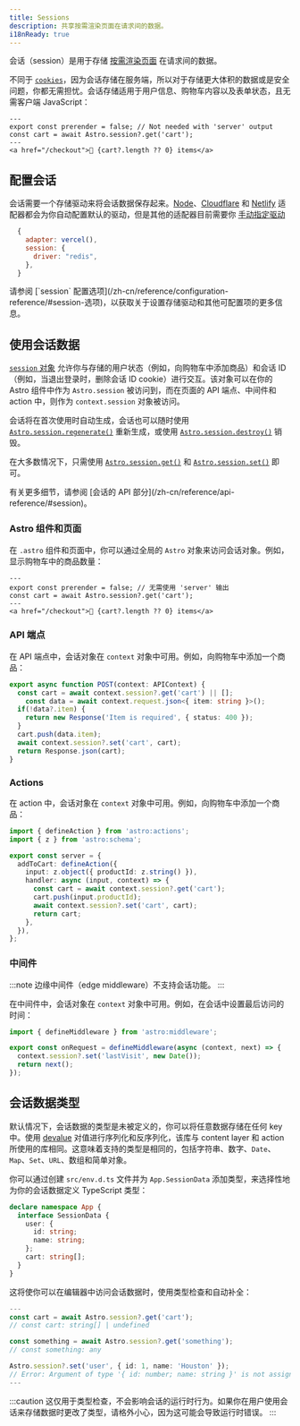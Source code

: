 ```yaml
---
title: Sessions
description: 共享按需渲染页面在请求间的数据。
i18nReady: true
---
```



<p>
<Since v="5.7.0" />
</p>

会话（session）是用于存储 [按需渲染页面](/zh-cn/guides/on-demand-rendering/) 在请求间的数据。

不同于 [`cookies`](/zh-cn/guides/on-demand-rendering/#cookies)，因为会话存储在服务端，所以对于存储更大体积的数据或是安全问题，你都无需担忧。会话存储适用于用户信息、购物车内容以及表单状态，且无需客户端 JavaScript：

```astro title="src/components/CartButton.astro" {3}
---
export const prerender = false; // Not needed with 'server' output
const cart = await Astro.session?.get('cart');
---
<a href="/checkout">🛒 {cart?.length ?? 0} items</a>
```

## 配置会话

会话需要一个存储驱动来将会话数据保存起来。[Node](/zh-cn/guides/integrations-guide/node/#sessions)、[Cloudflare](/zh-cn/guides/integrations-guide/cloudflare/#sessions) 和 [Netlify](/zh-cn/guides/integrations-guide/netlify/#sessions) 适配器都会为你自动配置默认的驱动，但是其他的适配器目前需要你 [手动指定驱动](/zh-cn/reference/configuration-reference/#sessiondriver)

```js title="astro.config.mjs" ins={4}
  {
    adapter: vercel(),
    session: {
      driver: "redis",
    },
  }
```

<ReadMore>
请参阅 [`session` 配置选项](/zh-cn/reference/configuration-reference/#session-选项)，以获取关于设置存储驱动和其他可配置项的更多信息。
</ReadMore>

## 使用会话数据

[`session` 对象](/zh-cn/reference/api-reference/#session) 允许你与存储的用户状态（例如，向购物车中添加商品）和会话 ID（例如，当退出登录时，删除会话 ID cookie）进行交互。该对象可以在你的 Astro 组件中作为 `Astro.session` 被访问到，而在页面的 API 端点、中间件和 action 中，则作为 `context.session` 对象被访问。

会话将在首次使用时自动生成，会话也可以随时使用 [`Astro.session.regenerate()`](/zh-cn/reference/api-reference/#regenerate) 重新生成，或使用 [`Astro.session.destroy()`](/zh-cn/reference/api-reference/#destroy) 销毁。

在大多数情况下，只需使用 [`Astro.session.get()`](/zh-cn/reference/api-reference/#get) 和 [`Astro.session.set()`](/zh-cn/reference/api-reference/#set) 即可。

<ReadMore>
有关更多细节，请参阅 [会话的 API 部分](/zh-cn/reference/api-reference/#session)。
</ReadMore>

### Astro 组件和页面

在 `.astro` 组件和页面中，你可以通过全局的 `Astro` 对象来访问会话对象。例如，显示购物车中的商品数量：

```astro title="src/components/CartButton.astro" "Astro.session"
---
export const prerender = false; // 无需使用 'server' 输出
const cart = await Astro.session?.get('cart');
---
<a href="/checkout">🛒 {cart?.length ?? 0} items</a>
```

### API 端点

在 API 端点中，会话对象在 `context` 对象中可用。例如，向购物车中添加一个商品：

```ts title="src/pages/api/addToCart.ts" "context.session"
export async function POST(context: APIContext) {
  const cart = await context.session?.get('cart') || [];
	const data = await context.request.json<{ item: string }>();
  if(!data?.item) {
    return new Response('Item is required', { status: 400 });
  }
  cart.push(data.item);
  await context.session?.set('cart', cart);
  return Response.json(cart);
}
```

### Actions

在 action 中，会话对象在 `context` 对象中可用。例如，向购物车中添加一个商品：

```ts title="src/actions/addToCart.ts" "context.session"
import { defineAction } from 'astro:actions';
import { z } from 'astro:schema';

export const server = {
  addToCart: defineAction({
    input: z.object({ productId: z.string() }),
    handler: async (input, context) => {
      const cart = await context.session?.get('cart');
      cart.push(input.productId);
      await context.session?.set('cart', cart);
      return cart;
    },
  }),
};
```

### 中间件

:::note
边缘中间件（edge middleware）不支持会话功能。
:::

在中间件中，会话对象在 `context` 对象中可用。例如，在会话中设置最后访问的时间：

```ts title="src/middleware.ts" "context.session"
import { defineMiddleware } from 'astro:middleware';

export const onRequest = defineMiddleware(async (context, next) => {
  context.session?.set('lastVisit', new Date());
  return next();
});
```

## 会话数据类型

默认情况下，会话数据的类型是未被定义的，你可以将任意数据存储在任何 key 中。使用 [devalue](https://github.com/Rich-Harris/devalue) 对值进行序列化和反序列化，该库与 content layer 和 action 所使用的库相同。这意味着支持的类型是相同的，包括字符串、数字、`Date`、`Map`、`Set`、`URL`、数组和简单对象。

你可以通过创建 `src/env.d.ts` 文件并为 `App.SessionData` 添加类型，来选择性地为你的会话数据定义 TypeScript 类型：

```ts title="src/env.d.ts"
declare namespace App {
  interface SessionData {
    user: {
      id: string;
      name: string;
    };
    cart: string[];
  }
}
```

这将使你可以在编辑器中访问会话数据时，使用类型检查和自动补全：

```ts title="src/components/CartButton.astro"
---
const cart = await Astro.session?.get('cart');
// const cart: string[] | undefined

const something = await Astro.session?.get('something');
// const something: any

Astro.session?.set('user', { id: 1, name: 'Houston' });
// Error: Argument of type '{ id: number; name: string }' is not assignable to parameter of type '{ id: string; name: string; }'.
---
```

:::caution
这仅用于类型检查，不会影响会话的运行时行为。如果你在用户使用会话来存储数据时更改了类型，请格外小心，因为这可能会导致运行时错误。
:::
